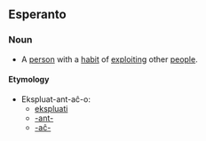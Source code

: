 == Esperanto ==
=== Noun ===

* A [[person]] with a [[habit]] of [[exploit]]ing other [[people]].

==== Etymology ====
* Ekspluat-ant-aĉ-o:
** [[ekspluati]]
** [[-ant-]]
** [[-aĉ-]]